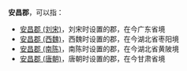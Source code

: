 '''安昌郡'''，可以指：
*[[安昌郡_(刘宋)|安昌郡 (刘宋)]]，刘宋时设置的郡，在今广东省境
*[[安昌郡_(西魏)|安昌郡 (西魏)]]，西魏时设置的郡，在今湖北省枣阳境
*[[安昌郡_(南陈)|安昌郡 (南陈)]]，南陈时设置的郡，在今湖北省黄陂境
*[[安昌郡_(唐朝)|安昌郡 (唐朝)]]，唐朝时设置的郡，在今甘肃省境

{{Disambig|A|Cat=三字中国郡名消歧义}}